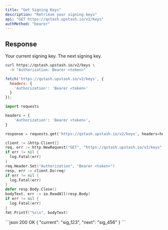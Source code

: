 ```yaml
---
title: "Get Signing Keys"
description: "Retrieve your signing keys"
api: "GET https://qstash.upstash.io/v2/keys"
authMethod: "bearer"
---
```


## Response

<ResponseField name="current" type="string" required>
  Your current signing key.
</ResponseField>
<ResponseField name="next" type="string" required>
  The next signing key.
</ResponseField>

<RequestExample>

```sh curl
curl https://qstash.upstash.io/v2/keys \
  -H "Authorization: Bearer <token>"
```

```javascript Node
fetch('https://qstash.upstash.io/v2/keys', {
  headers: {
    'Authorization': 'Bearer <token>'
  }
});
```

```python Python
import requests

headers = {
    'Authorization': 'Bearer <token>',
}

response = requests.get('https://qstash.upstash.io/v2/keys', headers=headers)
```

```go Go 
client := &http.Client{}
req, err := http.NewRequest("GET", "https://qstash.upstash.io/v2/keys", nil)
if err != nil {
  log.Fatal(err)
}
req.Header.Set("Authorization", "Bearer <token>")
resp, err := client.Do(req)
if err != nil {
  log.Fatal(err)
}
defer resp.Body.Close()
bodyText, err := io.ReadAll(resp.Body)
if err != nil {
  log.Fatal(err)
}
fmt.Printf("%s\n", bodyText)
```

</RequestExample>

<ResponseExample>
```json 200 OK
{ "current": "sig_123", "next": "sig_456" }
```
</ResponseExample>
